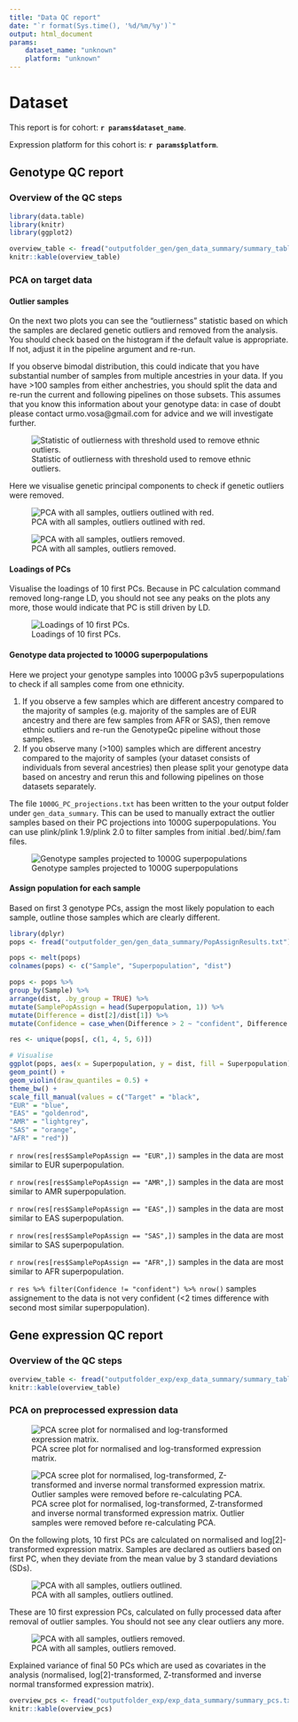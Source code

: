 ```yaml
---
title: "Data QC report"
date: "`r format(Sys.time(), '%d/%m/%y')`"
output: html_document
params:
    dataset_name: "unknown"
    platform: "unknown"
---
```


# Dataset

This report is for cohort: **`r params$dataset_name`**.

Expression platform for this cohort is: **`r params$platform`**.

## Genotype QC report

### Overview of the QC steps

```r
library(data.table)
library(knitr)
library(ggplot2)

overview_table <- fread("outputfolder_gen/gen_data_summary/summary_table.txt")
knitr::kable(overview_table)
```

### PCA on target data

#### Outlier samples

On the next two plots you can see the "outlierness" statistic based on which the samples are declared genetic outliers and removed from the analysis. You should check based on the histogram if the default value is appropriate. If not, adjust it in the pipeline argument and re-run.

If you observe bimodal distribution, this could indicate that you have substantial number of samples from multiple ancestries in your data. If you have >100 samples from either anchestries, you should split the data and re-run the current and following pipelines on those subsets. This assumes that you know this information about your genotype data: in case of doubt please contact urmo.vosa@gmail.com for advice and we will investigate further.

![Statistic of outlierness with threshold used to remove ethnic outliers.](outputfolder_gen/gen_plots/PC_dist_outliers_S.png)  

Here we visualise genetic principal components to check if genetic outliers were removed.

![PCA with all samples, outliers outlined with red.](outputfolder_gen/gen_plots/PCA_outliers.png)  

![PCA with all samples, outliers removed.](outputfolder_gen/gen_plots/Target_PCs_postQC.png)  

#### Loadings of PCs

Visualise the loadings of 10 first PCs. Because in PC calculation command removed long-range LD, you should not see any peaks on the plots any more, those would indicate that PC is still driven by LD.

![Loadings of 10 first PCs.](outputfolder_gen/gen_plots/Target_PCs_postQC_Loadings.png)

#### Genotype data projected to 1000G superpopulations

Here we project your genotype samples into 1000G p3v5 superpopulations to check if all samples come from one ethnicity. 

1. If you observe a few samples which are different ancestry compared to the majority of samples (e.g. majority of the samples are of EUR ancestry and there are few samples from AFR or SAS), then remove ethnic outliers and re-run the GenotypeQc pipeline without those samples.
2. If you observe many (>100) samples which are different ancestry compared to the majority of samples (your dataset consists of individuals from several ancestries) then please split your genotype data based on ancestry and rerun this and following pipelines on those datasets separately.

The file `1000G_PC_projections.txt` has been written to the your output folder under `gen_data_summary`. This can be used to manually extract the outlier samples based on their PC projections into 1000G superpopulations. You can use plink/plink 1.9/plink 2.0 to filter samples from initial .bed/.bim/.fam files.

![Genotype samples projected to 1000G superpopulations](outputfolder_gen/gen_plots/SamplesPCsProjectedTo1000G.png)  

#### Assign population for each sample

Based on first 3 genotype PCs, assign the most likely population to each sample, outline those samples which are clearly different.

```r
library(dplyr)
pops <- fread("outputfolder_gen/gen_data_summary/PopAssignResults.txt")

pops <- melt(pops)
colnames(pops) <- c("Sample", "Superpopulation", "dist") 

pops <- pops %>% 
group_by(Sample) %>% 
arrange(dist, .by_group = TRUE) %>% 
mutate(SamplePopAssign = head(Superpopulation, 1)) %>%
mutate(Difference = dist[2]/dist[1]) %>%
mutate(Confidence = case_when(Difference > 2 ~ "confident", Difference <= 2 ~ "not confident"))

res <- unique(pops[, c(1, 4, 5, 6)])

# Visualise
ggplot(pops, aes(x = Superpopulation, y = dist, fill = Superpopulation)) + 
geom_point() + 
geom_violin(draw_quantiles = 0.5) + 
theme_bw() + 
scale_fill_manual(values = c("Target" = "black", 
"EUR" = "blue", 
"EAS" = "goldenrod", 
"AMR" = "lightgrey", 
"SAS" = "orange", 
"AFR" = "red"))
```

`r nrow(res[res$SamplePopAssign == "EUR",])` samples in the data are most similar to EUR superpopulation.

`r nrow(res[res$SamplePopAssign == "AMR",])` samples in the data are most similar to AMR superpopulation.

`r nrow(res[res$SamplePopAssign == "EAS",])` samples in the data are most similar to EAS superpopulation.

`r nrow(res[res$SamplePopAssign == "SAS",])` samples in the data are most similar to SAS superpopulation.

`r nrow(res[res$SamplePopAssign == "AFR",])` samples in the data are most similar to AFR superpopulation.

`r res %>% filter(Confidence != "confident") %>% nrow()` samples assignement to the data is not very confident (<2 times difference with second most similar superpopulation).

## Gene expression QC report

### Overview of the QC steps

```r
overview_table <- fread("outputfolder_exp/exp_data_summary/summary_table.txt")
knitr::kable(overview_table)
```

### PCA on preprocessed expression data

![PCA scree plot for normalised and log-transformed expression matrix.](outputfolder_exp/exp_plots/PCA_raw_scree_plot.png)

![PCA scree plot for normalised, log-transformed, Z-transformed and inverse normal transformed expression matrix. Outlier samples were removed before re-calculating PCA.](outputfolder_exp/exp_plots/PCA_final_scree_plot.png)

On the following plots, 10 first PCs are calculated on normalised and log[2]-transformed expression matrix. Samples are declared as outliers based on first PC, when they deviate from the mean value by 3 standard deviations (SDs).

![PCA with all samples, outliers outlined.](outputfolder_exp/exp_plots/PCA_before.png)

These are 10 first expression PCs, calculated on fully processed data after removal of outlier samples. You should not see any clear outliers any more.

![PCA with all samples, outliers removed.](outputfolder_exp/exp_plots/PCA_after.png) 

Explained variance of final 50 PCs which are used as covariates in the analysis (normalised, log[2]-transformed, Z-transformed and inverse normal transformed expression matrix).

```r
overview_pcs <- fread("outputfolder_exp/exp_data_summary/summary_pcs.txt")
knitr::kable(overview_pcs)
```
